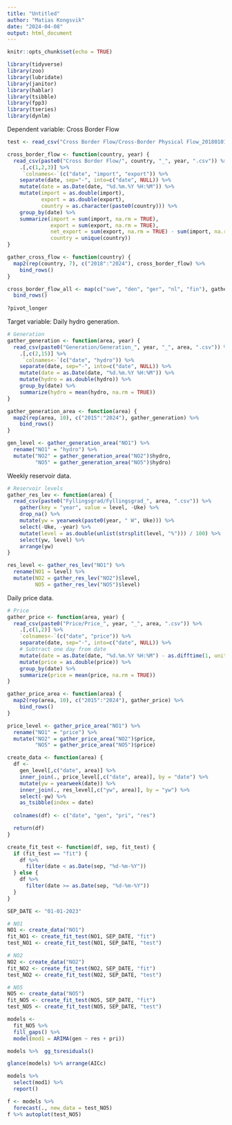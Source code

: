 ```yaml
---
title: "Untitled"
author: "Matias Kongsvik"
date: "2024-04-08"
output: html_document
---
```


```r
knitr::opts_chunk$set(echo = TRUE)
```

```r
library(tidyverse)
library(zoo)
library(lubridate)
library(janitor)
library(hablar)
library(tsibble)
library(fpp3)
library(tseries)
library(dynlm)
```

Dependent variable: Cross Border Flow
```r
test <- read_csv("Cross Border Flow/Cross-Border Physical Flow_201801010000-201901010000norden.csv")

cross_border_flow <- function(country, year) {
  read_csv(paste0("Cross Border Flow/", country, "_", year, ".csv")) %>% 
    .[,c(1,2,3)] %>% 
     `colnames<-`(c("date", "import", "export")) %>% 
    separate(date, sep="-", into=c("date", NULL)) %>% 
    mutate(date = as.Date(date, "%d.%m.%Y %H:%M")) %>% 
    mutate(import = as.double(import),
           export = as.double(export),
           country = as.character(paste0(country))) %>%  
    group_by(date) %>% 
    summarize(import = sum(import, na.rm = TRUE),
              export = sum(export, na.rm = TRUE),
              net_export = sum(export, na.rm = TRUE) - sum(import, na.rm = TRUE),
              country = unique(country))
}

gather_cross_flow <- function(country) {
  map2(rep(country, 7), c("2018":"2024"), cross_border_flow) %>% 
    bind_rows() 
}

cross_border_flow_all <- map(c("swe", "den", "ger", "nl", "fin"), gather_cross_flow) %>% 
  bind_rows()
               
?pivot_longer

```


Target variable: Daily hydro generation. 

```r
# Generation
gather_generation <- function(area, year) {
  read_csv(paste0("Generation/Generation_", year, "_", area, ".csv")) %>% 
    .[,c(2,15)] %>% 
     `colnames<-`(c("date", "hydro")) %>% 
    separate(date, sep="-", into=c("date", NULL)) %>% 
    mutate(date = as.Date(date, "%d.%m.%Y %H:%M")) %>% 
    mutate(hydro = as.double(hydro)) %>%  
    group_by(date) %>% 
    summarize(hydro = mean(hydro, na.rm = TRUE))
}

gather_generation_area <- function(area) {
  map2(rep(area, 10), c("2015":"2024"), gather_generation) %>% 
    bind_rows() 
}

gen_level <- gather_generation_area("NO1") %>% 
  rename("NO1" = "hydro") %>% 
  mutate("NO2" = gather_generation_area("NO2")$hydro,
         "NO5" = gather_generation_area("NO5")$hydro)
```


Weekly reservoir data.

```r
# Reservoir levels
gather_res_lev <- function(area) {
  read_csv(paste0("Fyllingsgrad/Fyllingsgrad_", area, ".csv")) %>% 
    gather(key = "year", value = level, -Uke) %>% 
    drop_na() %>% 
    mutate(yw = yearweek(paste0(year, " W", Uke))) %>% 
    select(-Uke, -year) %>% 
    mutate(level = as.double(unlist(strsplit(level, "%"))) / 100) %>% 
    select(yw, level) %>% 
    arrange(yw)
}

res_level <- gather_res_lev("NO1") %>% 
  rename(NO1 = level) %>% 
  mutate(NO2 = gather_res_lev("NO2")$level, 
         NO5 = gather_res_lev("NO5")$level)
```

Daily price data.

```r
# Price
gather_price <- function(area, year) {
  read_csv(paste0("Price/Price_", year, "_", area, ".csv")) %>% 
    .[,c(1,2)] %>% 
    `colnames<-`(c("date", "price")) %>% 
    separate(date, sep="-", into=c("date", NULL)) %>%
    # Subtract one day from date 
    mutate(date = as.Date(date, "%d.%m.%Y %H:%M") - as.difftime(1, unit="days")) %>% 
    mutate(price = as.double(price)) %>%  
    group_by(date) %>% 
    summarize(price = mean(price, na.rm = TRUE))
}

gather_price_area <- function(area) {
  map2(rep(area, 10), c("2015":"2024"), gather_price) %>% 
    bind_rows()
}

price_level <- gather_price_area("NO1") %>% 
  rename("NO1" = "price") %>% 
  mutate("NO2" = gather_price_area("NO2")$price,
         "NO5" = gather_price_area("NO5")$price)
```


```r
create_data <- function(area) {
  df <- 
    gen_level[,c("date", area)] %>% 
    inner_join(., price_level[,c("date", area)], by = "date") %>% 
    mutate(yw = yearweek(date)) %>% 
    inner_join(., res_level[,c("yw", area)], by = "yw") %>% 
    select(-yw) %>% 
    as_tsibble(index = date)
  
  colnames(df) <- c("date", "gen", "pri", "res")

  return(df)
}

create_fit_test <- function(df, sep, fit_test) {
  if (fit_test == "fit") {
    df %>% 
      filter(date < as.Date(sep, "%d-%m-%Y"))
  } else {
    df %>% 
      filter(date >= as.Date(sep, "%d-%m-%Y"))
  }
}

SEP_DATE <- "01-01-2023"

# NO1
NO1 <- create_data("NO1")
fit_NO1 <- create_fit_test(NO1, SEP_DATE, "fit")
test_NO1 <- create_fit_test(NO1, SEP_DATE, "test")

# NO2
NO2 <- create_data("NO2")
fit_NO2 <- create_fit_test(NO2, SEP_DATE, "fit")
test_NO2 <- create_fit_test(NO2, SEP_DATE, "test")

# NO5
NO5 <- create_data("NO5")
fit_NO5 <- create_fit_test(NO5, SEP_DATE, "fit")
test_NO5 <- create_fit_test(NO5, SEP_DATE, "test")

```


```r
models <- 
  fit_NO5 %>% 
  fill_gaps() %>%
  model(mod1 = ARIMA(gen ~ res + pri))
```

```r
models %>%  gg_tsresiduals()
```


```r
glance(models) %>% arrange(AICc)
```
```r
models %>% 
  select(mod1) %>% 
  report()

```


```r
f <- models %>% 
  forecast(., new_data = test_NO5)
f %>% autoplot(test_NO5)

```

